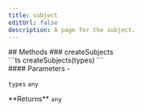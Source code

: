 ```yaml
---
title: subject
editUrl: false
description: A page for the subject.
---
```



<div class="tsdoc">
## Methods
### createSubjects
<Segment>
<Section type="signature">
```ts
createSubjects(types)
```
</Section>
<Section type="parameters">
#### Parameters
- <p><code class="key">types</code> <code class="primitive">any</code></p>
</Section>
<InlineSection>
**Returns** <code class="primitive">any</code>
</InlineSection>
</Segment>
</div>